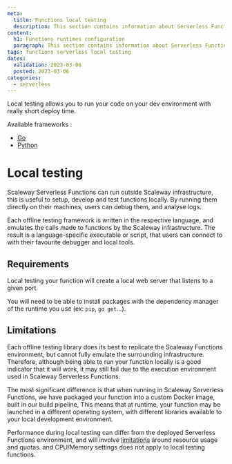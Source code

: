 ```yaml
---
meta:
  title: Functions local testing
  description: This section contains information about Serverless Function local development and testing.
content:
  h1: Functions runtimes configuration
  paragraph: This section contains information about Serverless Function local development and testing
tags: functions serverless local testing
dates:
  validation: 2023-03-06
  posted: 2023-03-06
categories:
  - serverless
---
```


Local testing allows you to run your code on your dev environment with really short deploy time.

Available frameworks :

- [Go](https://github.com/scaleway/serverless-functions-go)
- [Python](https://github.com/scaleway/serverless-functions-python)

# Local testing

Scaleway Serverless Functions can run outside Scaleway infrastructure, this is useful to setup,
develop and test functions locally. By running them directly on their machines, users can debug them, and analyse logs.

Each offline testing framework is written in the respective language, and emulates the calls made to functions by the Scaleway infrastructure. 
The result is a language-specific executable or script, that users can connect to with their favourite debugger and local tools.

## Requirements

Local testing your function will create a local web server that listens to a given port.

You will need to be able to install packages with the dependency manager of the runtime you use 
(ex: `pip`, `go get`...).

## Limitations

Each offline testing library does its best to replicate the Scaleway Functions environment, but cannot fully emulate the surrounding infrastructure. Therefore, although being able to run your function locally is a good indicator that it will work, it may still fail due to the execution environment used in Scaleway Serverless Functions.

The most significant difference is that when running in Scaleway Serverless Functions, we have packaged your function into a custom Docker image, built in our build pipeline, 
This means that at runtime, your function may be launched in a different operating system, with different libraries available to your local development environment.

Performance during local testing can differ from the deployed Serverless Functions environment, and will involve [limitations](/serverless/functions/reference-content/functions-limitations/) around resource usage and quotas.
and CPU/Memory settings does not apply to local testing functions.

